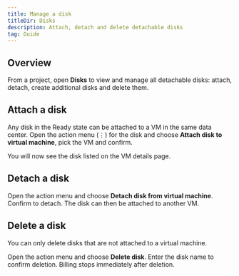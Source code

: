 ```yaml
---
title: Manage a disk
titleDir: Disks
description: Attach, detach and delete detachable disks
tag: Guide
---
```


## Overview

From a project, open **Disks** to view and manage all detachable disks: attach, detach, create additional disks and delete them.

## Attach a disk

Any disk in the Ready state can be attached to a VM in the same data center. Open the action menu (⋮) for the disk and choose **Attach disk to virtual machine**, pick the VM and confirm.

You will now see the disk listed on the VM details page.

## Detach a disk

Open the action menu and choose **Detach disk from virtual machine**. Confirm to detach. The disk can then be attached to another VM.

## Delete a disk

<Note>
You can only delete disks that are not attached to a virtual machine.
</Note>

Open the action menu and choose **Delete disk**. Enter the disk name to confirm deletion. Billing stops immediately after deletion.
